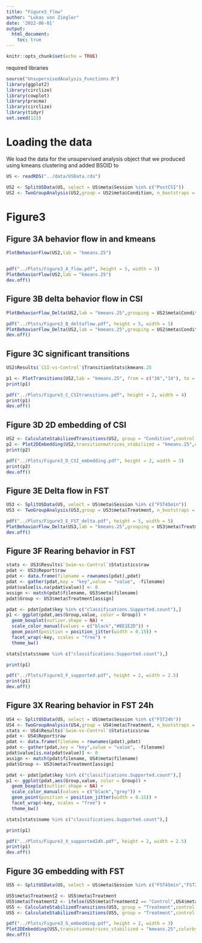 ---
title: "Figure3_flow"
author: "Lukas von Ziegler"
date: '2022-06-01'
output: 
  html_document:
    toc: true
---

```{r setup, include=FALSE}
knitr::opts_chunk$set(echo = TRUE)
```

required libraries

```{r, message=FALSE, warning = FALSE}
source("UnsupervisedAnalysis_Functions.R")
library(ggplot2)
library(circlize)
library(cowplot)
library(pracma)
library(circlize)
library(tidyr)
set.seed(123)
```

# Loading the data

We load the data for the unsupervised analysis object that we produced using kmeans clustering and added BSOID to

```{r}
US <- readRDS("../data/USData.rds")

US2 <- SplitUSData(US, select = US$meta$Session %in% c("PostCSI"))
US2 <- TwoGroupAnalysis(US2,group = US2$meta$Condition, n_bootstraps = 10)
```


# Figure3

## Figure 3A behavior flow in and kmeans

```{r, fig.height=5, fig.width=5}
PlotBehaviorFlow(US2,lab = "kmeans.25")


pdf("../Plots/Figure3_A_flow.pdf", height = 5, width = 5)
PlotBehaviorFlow(US2,lab = "kmeans.25")
dev.off()
```

## Figure 3B delta behavior flow in CSI

```{r, fig.height=5, fig.width=5}
PlotBehaviorFlow_Delta(US2,lab = "kmeans.25",grouping = US2$meta$Condition == "CSI")

pdf("../Plots/Figure3_B_deltaflow.pdf", height = 5, width = 5)
PlotBehaviorFlow_Delta(US2,lab = "kmeans.25",grouping = US2$meta$Condition == "CSI")
dev.off()
```
## Figure 3C significant transitions

```{r, fig.height=2, fig.width=4}
US2$Results$`CSI-vs-Control`$TransitionStats$kmeans.25

p1 <- PlotTransitions(US2,lab = "kmeans.25", from = c("16","14"), to = c("14","3"),groupby = "Condition", cols = c("black","#1C75BC"))
print(p1)

pdf("../Plots/Figure3_C_CSItransitions.pdf", height = 2, width = 4)
print(p1)
dev.off()
```

## Figure 3D 2D embedding of CSI

```{r, fig.height=2, fig.width=3}
US2 <- CalculateStabilizedTransitions(US2, group = "Condition",control = "Control",labels = "kmeans.25")
p2 <- Plot2DEmbedding(US2,transitionmatrices_stabilized = "kmeans.25",colorby = "Condition",colors =  c("black","#1C75BC"),plot.sem = TRUE, method = "umap", seed = 123)
print(p2)

pdf("../Plots/Figure3_D_CSI_embedding.pdf", height = 2, width = 3)
print(p2)
dev.off()
```

## Figure 3E Delta flow in FST

```{r, fig.height=5, fig.width=5}
US3 <- SplitUSData(US, select = US$meta$Session %in% c("FST45min"))
US3 <- TwoGroupAnalysis(US3,group = US3$meta$Treatment, n_bootstraps = 10)

pdf("../Plots/Figure3_E_FST_delta.pdf", height = 5, width = 5)
PlotBehaviorFlow_Delta(US3,lab = "kmeans.25",grouping = US3$meta$Treatment == "Swim")
dev.off()
```

## Figure 3F Rearing behavior in FST

```{r, fig.height=2, fig.width=2.5}
stats <- US3$Results$`Swim-vs-Control`$Statistics$raw
pdat <- US3$Report$raw
pdat <- data.frame(filename = rownames(pdat),pdat)
pdat <- gather(pdat,key = "key",value = "value", -filename)
pdat$value[is.na(pdat$value)] <- 0
assign <- match(pdat$filename, US3$meta$filename)
pdat$Group <- US3$meta$Treatment[assign]

pdat <- pdat[pdat$key %in% c("classifications.Supported.count"),]
p1 <- ggplot(pdat,aes(Group,value, color = Group)) + 
  geom_boxplot(outlier.shape = NA) + 
  scale_color_manual(values = c("black","#BE1E2D")) + 
  geom_point(position = position_jitter(width = 0.15)) + 
  facet_wrap(~key, scales = "free") + 
  theme_bw()

stats[stats$name %in% c("classifications.Supported.count"),]

print(p1)

pdf("../Plots/Figure3_F_supported.pdf", height = 2, width = 2.5)
print(p1)
dev.off()
```

## Figure 3X Rearing behavior in FST 24h

```{r, fig.height=2, fig.width=2.5}
US4 <- SplitUSData(US, select = US$meta$Session %in% c("FST24h"))
US4 <- TwoGroupAnalysis(US4,group = US4$meta$Treatment, n_bootstraps = 10)
stats <- US4$Results$`Swim-vs-Control`$Statistics$raw
pdat <- US4$Report$raw
pdat <- data.frame(filename = rownames(pdat),pdat)
pdat <- gather(pdat,key = "key",value = "value", -filename)
pdat$value[is.na(pdat$value)] <- 0
assign <- match(pdat$filename, US4$meta$filename)
pdat$Group <- US3$meta$Treatment[assign]

pdat <- pdat[pdat$key %in% c("classifications.Supported.count"),]
p1 <- ggplot(pdat,aes(Group,value, color = Group)) + 
  geom_boxplot(outlier.shape = NA) + 
  scale_color_manual(values = c("black","grey")) + 
  geom_point(position = position_jitter(width = 0.15)) + 
  facet_wrap(~key, scales = "free") + 
  theme_bw()

stats[stats$name %in% c("classifications.Supported.count"),]

print(p1)

pdf("../Plots/Figure3_X_supported24h.pdf", height = 2, width = 2.5)
print(p1)
dev.off()
```


## Figure 3G embedding with FST

```{r, fig.height=2, fig.width=3}
US5 <- SplitUSData(US, select = US$meta$Session %in% c("FST45min","FST24h"))

US5$meta$Treatment2 <- US5$meta$Treatment
US5$meta$Treatment2 <- ifelse(US5$meta$Treatment2 == "Control",US4$meta$Treatment2, US4$meta$TimePoint)
US5 <- CalculateStabilizedTransitions(US5, group = "Treatment",control = "Control",labels = "kmeans.25", subset = US4$meta$TimePoint == "45min")
US5 <- CalculateStabilizedTransitions(US5, group = "Treatment",control = "Control",labels = "kmeans.25", subset = US4$meta$TimePoint == "24h")

pdf("../Plots/Figure3_G_embedding.pdf", height = 2, width = 3)
Plot2DEmbedding(US5,transitionmatrices_stabilized = "kmeans.25",colorby = "Treatment2",colors =  c("grey","#BE1E2D","black"),plot.sem = TRUE, method = "umap", seed = 123)
dev.off()
```



